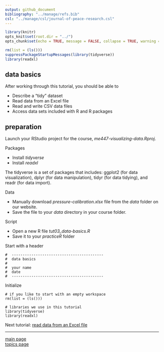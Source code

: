 ```yaml
---
output: github_document
bibliography: "../manage/refs.bib" 
csl: "../manage/csl/journal-of-peace-research.csl"
---
```


```r
library(knitr)
opts_knit$set(root.dir = "../")
opts_chunk$set(echo = TRUE, message = FALSE, collapse = TRUE, warning = FALSE, cache = TRUE, cache.path = "tut-04-cache/01-", fig.path = "tut-04-images/01-")
```


```r
rm(list = (ls()))
suppressPackageStartupMessages(library(tidyverse))
library(readxl)
```

## data basics

After working through this tutorial, you should be able to 

- Describe a "tidy" dataset
- Read data from an Excel file 
- Read and write CSV data files 
- Access data sets included with R and R packages 


## preparation 

Launch your RStudio project for the course, *me447-visualizing-data.Rproj*.  

Packages

- Install *tidyverse* 
- Install *readxl* 


The tidyverse is a set of packages that includes: ggplot2 (for data visualization), dplyr (for data manipulation), tidyr (for data tidying), and readr (for data import). 

Data

- Manually download *pressure-calibration.xlsx* file from the *data* folder on our website. 
- Save the file to your *data* directory in your course folder. 

Script

- Open a new R file  *tut03_data-basics.R*
- Save it to your *practiceR* folder 

Start with a header

    #  ------------------------------------------
    #  data basics
    #
    #  your name
    #  date
    #  ------------------------------------------

Initialize 

    # if you like to start with an empty workspace
    rm(list = (ls()))
    
    # libraries we use in this tutorial
    library(tidyverse)
    library(readxl)








Next tutorial: [read data from an Excel file](tut-0402_read-excel.md)


---

[main page](../README.md)<br> 
[topics page](../README-by-topic.md)



